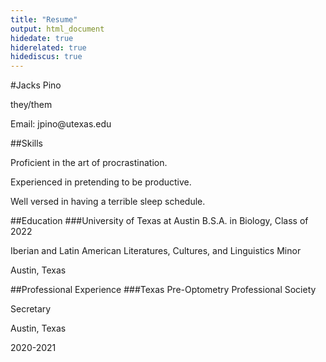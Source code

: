 ```yaml
---
title: "Resume"
output: html_document
hidedate: true
hiderelated: true
hidediscus: true
---
```


#Jacks Pino


they/them


Email: jpino@utexas.edu


##Skills


Proficient in the art of procrastination.


Experienced in pretending to be productive.


Well versed in having a terrible sleep schedule.


##Education
###University of Texas at Austin
B.S.A. in Biology, Class of 2022


Iberian and Latin American Literatures, Cultures, and Linguistics Minor


Austin, Texas


##Professional Experience
###Texas Pre-Optometry Professional Society


Secretary


Austin, Texas


2020-2021